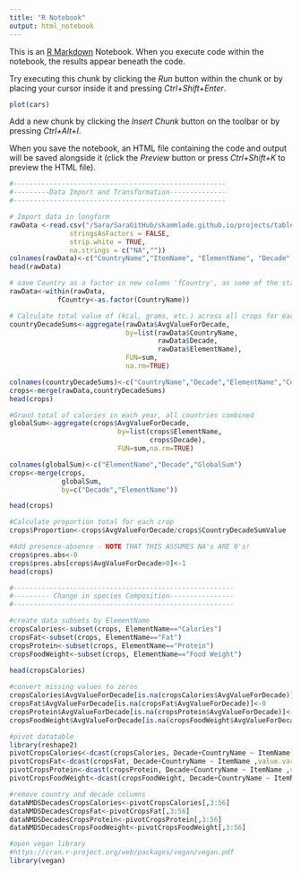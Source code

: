 ---
title: "R Notebook"
output: html_notebook
---

This is an [R Markdown](http://rmarkdown.rstudio.com) Notebook. When you execute code within the notebook, the results appear beneath the code. 

Try executing this chunk by clicking the *Run* button within the chunk or by placing your cursor inside it and pressing *Ctrl+Shift+Enter*. 

```{r}
plot(cars)
```

Add a new chunk by clicking the *Insert Chunk* button on the toolbar or by pressing *Ctrl+Alt+I*.

When you save the notebook, an HTML file containing the code and output will be saved alongside it (click the *Preview* button or press *Ctrl+Shift+K* to preview the HTML file).


```{r}
#-----------------------------------------------------
#---------Data Import and Transformation--------------
#-----------------------------------------------------

# Import data in longform
rawData <-read.csv("/Sara/SaraGitHub/skammlade.github.io/projects/tableau/datafiles/QuickCropDataAvgValueByDecade.csv", 
               stringsAsFactors = FALSE,
               strip.white = TRUE,
               na.strings = c("NA",""))
colnames(rawData)<-c("CountryName","ItemName", "ElementName", "Decade","AvgValueForDecade")
head(rawData)

# save Country as a factor in new column 'fCountry', as some of the statistical methods require factors
rawData<-within(rawData, 
            fCountry<-as.factor(CountryName))

# Calculate total value of (kcal, grams, etc.) across all crops for each country in each year
countryDecadeSums<-aggregate(rawData$AvgValueForDecade, 
                             by=list(rawData$CountryName, 
                                     rawData$Decade, 
                                     rawData$ElementName), 
                             FUN=sum,
                             na.rm=TRUE)

colnames(countryDecadeSums)<-c("CountryName","Decade","ElementName","CountryDecadeSumValue")
crops<-merge(rawData,countryDecadeSums)
head(crops)

#Grand total of calories in each year, all countries combined
globalSum<-aggregate(crops$AvgValueForDecade, 
                           by=list(crops$ElementName, 
                                   crops$Decade), 
                           FUN=sum,na.rm=TRUE)

colnames(globalSum)<-c("ElementName","Decade","GlobalSum")
crops<-merge(crops,
             globalSum,
             by=c("Decade","ElementName"))

head(crops)

#Calculate proportion total for each crop
crops$Proportion<-crops$AvgValueForDecade/crops$CountryDecadeSumValue

#Add presence-absence - NOTE THAT THIS ASSUMES NA's ARE 0's!
crops$pres.abs<-0
crops$pres.abs[crops$AvgValueForDecade>0]<-1
head(crops)

#-------------------------------------------------------
#--------- Change in species Composition----------------
#-------------------------------------------------------

#create data subsets by ElementName
cropsCalories<-subset(crops, ElementName=="Calories")
cropsFat<-subset(crops, ElementName=="Fat")
cropsProtein<-subset(crops, ElementName=="Protein")
cropsFoodWeight<-subset(crops, ElementName=="Food Weight")

head(cropsCalories)
  
#convert missing values to zeros
cropsCalories$AvgValueForDecade[is.na(cropsCalories$AvgValueForDecade)]<-0
cropsFat$AvgValueForDecade[is.na(cropsFat$AvgValueForDecade)]<-0
cropsProtein$AvgValueForDecade[is.na(cropsProtein$AvgValueForDecade)]<-0
cropsFoodWeight$AvgValueForDecade[is.na(cropsFoodWeight$AvgValueForDecade)]<-0

#pivot datatable
library(reshape2)
pivotCropsCalories<-dcast(cropsCalories, Decade+CountryName ~ ItemName ,value.var="AvgValueForDecade")
pivotCropsFat<-dcast(cropsFat, Decade+CountryName ~ ItemName ,value.var="AvgValueForDecade")
pivotCropsProtein<-dcast(cropsProtein, Decade+CountryName ~ ItemName ,value.var="AvgValueForDecade")
pivotCropsFoodWeight<-dcast(cropsFoodWeight, Decade+CountryName ~ ItemName ,value.var="AvgValueForDecade")

#remove country and decade columns
dataNMDSDecadesCropsCalories<-pivotCropsCalories[,3:56]
dataNMDSDecadesCropsFat<-pivotCropsFat[,3:56]
dataNMDSDecadesCropsProtein<-pivotCropsProtein[,3:56]
dataNMDSDecadesCropsFoodWeight<-pivotCropsFoodWeight[,3:56]

#open vegan library
#https://cran.r-project.org/web/packages/vegan/vegan.pdf
library(vegan)



```

